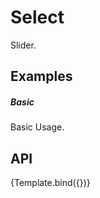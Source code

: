 
<Meta
    title="Design System/DataEntry/Slider"
    argTypes={argTypes}
/>

# Select

Slider.

## Examples

##### Basic
Basic Usage.

<CustomCanvas content={Exemples.Basic} source={Sources.Basic} />


## API

<Canvas>
    <Story name="Slider">{Template.bind({})}</Story>
</Canvas>

<Controls story="Slider" />
